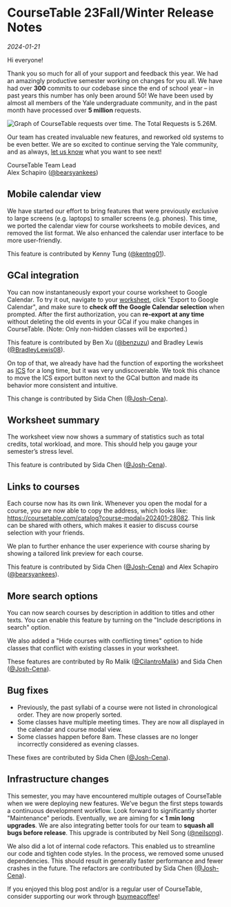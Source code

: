 
<div className={clsx(styles.container, 'mx-auto')}>
<TextComponent type={1}>

# CourseTable 23Fall/Winter Release Notes

_2024-01-21_

Hi everyone!

Thank you so much for all of your support and feedback this year. We had an amazingly productive semester working on changes for you all. We have had over **300** commits to our codebase since the end of school year – in past years this number has only been around 50! We have been used by almost all members of the Yale undergraduate community, and in the past month have processed over **5 million** requests.

![Graph of CourseTable requests over time. The Total Requests is 5.26M.](/public/images/release_notes/fall_23/fall23requests.png)

Our team has created invaluable new features, and reworked old systems to be even better. We are so excited to continue serving the Yale community, and as always, [let us know](https://feedback.coursetable.com/) what you want to see next!

CourseTable Team Lead<br />
Alex Schapiro ([@bearsyankees](https://github.com/bearsyankees))

## Mobile calendar view

We have started our effort to bring features that were previously exclusive to large screens (e.g. laptops) to smaller screens (e.g. phones). This time, we ported the calendar view for course worksheets to mobile devices, and removed the list format. We also enhanced the calendar user interface to be more user-friendly.

This feature is contributed by Kenny Tung ([@kentng01](https://github.com/kentng01)).

## GCal integration

You can now instantaneously export your course worksheet to Google Calendar. To try it out, navigate to your [worksheet](/worksheet), click "Export to Google Calendar", and make sure to **check off the Google Calendar selection** when prompted. After the first authorization, you can **re-export at any time** without deleting the old events in your GCal if you make changes in CourseTable. (Note: Only non-hidden classes will be exported.)

This feature is contributed by Ben Xu ([@benzuzu](https://github.com/benzuzu)) and Bradley Lewis ([@BradleyLewis08](https://github.com/BradleyLewis08)).

On top of that, we already have had the function of exporting the worksheet as [ICS](https://en.wikipedia.org/wiki/ICalendar) for a long time, but it was very undiscoverable. We took this chance to move the ICS export button next to the GCal button and made its behavior more consistent and intuitive.

This change is contributed by Sida Chen ([@Josh-Cena](https://github.com/Josh-Cena)).

## Worksheet summary

The worksheet view now shows a summary of statistics such as total credits, total workload, and more. This should help you gauge your semester’s stress level.

This feature is contributed by Sida Chen ([@Josh-Cena](https://github.com/Josh-Cena)).

## Links to courses

Each course now has its own link. Whenever you open the modal for a course, you are now able to copy the address, which looks like: https://coursetable.com/catalog?course-modal=202401-28082. This link can be shared with others, which makes it easier to discuss course selection with your friends.

We plan to further enhance the user experience with course sharing by showing a tailored link preview for each course.

This feature is contributed by Sida Chen ([@Josh-Cena](https://github.com/Josh-Cena)) and Alex Schapiro ([@bearsyankees](https://github.com/bearsyankees)).

## More search options

You can now search courses by description in addition to titles and other texts. You can enable this feature by turning on the "Include descriptions in search" option.

We also added a "Hide courses with conflicting times" option to hide classes that conflict with existing classes in your worksheet.

These features are contributed by Ro Malik ([@CilantroMalik](https://github.com/CilantroMalik)) and Sida Chen ([@Josh-Cena](https://github.com/Josh-Cena)).

## Bug fixes

- Previously, the past syllabi of a course were not listed in chronological order. They are now properly sorted.
- Some classes have multiple meeting times. They are now all displayed in the calendar and course modal view.
- Some classes happen before 8am. These classes are no longer incorrectly considered as evening classes.

These fixes are contributed by Sida Chen ([@Josh-Cena](https://github.com/Josh-Cena)).

## Infrastructure changes

This semester, you may have encountered multiple outages of CourseTable when we were deploying new features. We’ve begun the first steps towards a continuous development workflow. Look forward to significantly shorter "Maintenance" periods. Eventually, we are aiming for **< 1 min long upgrades**. We are also integrating better tools for our team to **squash all bugs before release**. This upgrade is contributed by Neil Song ([@neilsong](https://github.com/neilsong)).

We also did a lot of internal code refactors. This enabled us to streamline our code and tighten code styles. In the process, we removed some unused dependencies. This should result in generally faster performance and fewer crashes in the future. The refactors are contributed by Sida Chen ([@Josh-Cena](https://github.com/Josh-Cena)).

If you enjoyed this blog post and/or is a regular user of CourseTable, consider supporting our work through [buymeacoffee](https://www.buymeacoffee.com/coursetable)!

</TextComponent>
</div>
